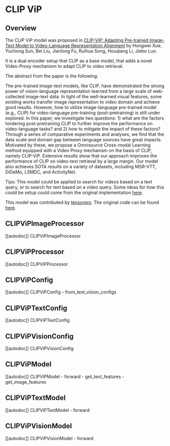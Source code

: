 <!--Copyright 2023 The HuggingFace Team. All rights reserved.

Licensed under the Apache License, Version 2.0 (the "License"); you may not use this file except in compliance with
the License. You may obtain a copy of the License at

http://www.apache.org/licenses/LICENSE-2.0

Unless required by applicable law or agreed to in writing, software distributed under the License is distributed on
an "AS IS" BASIS, WITHOUT WARRANTIES OR CONDITIONS OF ANY KIND, either express or implied. See the License for the
specific language governing permissions and limitations under the License.
-->

# CLIP ViP

## Overview

The CLIP ViP model was proposed in [CLIP-ViP: Adapting Pre-trained Image-Text Model to Video-Language Representation Alignment](https://arxiv.org/abs/2209.06430) by Hongwei Xue, Yuchong Sun, Bei Liu, Jianlong Fu, Ruihua Song, Houqiang Li, Jiebo Luo.

It is a dual encoder setup that CLIP as a base model, that adds a novel Video-Proxy mechanism to adapt CLIP to video retrieval. 

The abstract from the paper is the following:

The pre-trained image-text models, like CLIP, have demonstrated the strong power of vision-language representation learned from a large scale of web-collected image-text data. In light of the well-learned visual features, some existing works transfer image representation to video domain and achieve good results. However, how to utilize image-language pre-trained model (e.g., CLIP) for video-language pre-training (post-pretraining) is still under explored. In this paper, we investigate two questions: 1) what are the factors hindering post-pretraining CLIP to further improve the performance on video-language tasks? and 2) how to mitigate the impact of these factors? Through a series of comparative experiments and analyses, we find that the data scale and domain gap between language sources have great impacts. Motivated by these, we propose a Omnisource Cross-modal Learning method equipped with a Video Proxy mechanism on the basis of CLIP, namely CLIP-ViP. Extensive results show that our approach improves the performance of CLIP on video-text retrieval by a large margin. Our model also achieves SOTA results on a variety of datasets, including MSR-VTT, DiDeMo, LSMDC, and ActivityNet. 

Tips:
    This model could be applied to search for videos based on a text query, or to search for text based on a video query.
    Some ideas for how this could be setup could come from the original implementation [here](https://github.com/microsoft/XPretrain/blob/main/CLIP-ViP/src/tasks/run_video_retrieval.py).

This model was contributed by [tensorpro](https://huggingface.co/tensorpro).
The original code can be found [here](https://github.com/microsoft/XPretrain).


## CLIPViPImageProcessor

[[autodoc]] CLIPViPImageProcessor

## CLIPViPProcessor

[[autodoc]] CLIPViPProcessor

## CLIPViPConfig

[[autodoc]] CLIPViPConfig
    - from_text_vision_configs

## CLIPViPTextConfig

[[autodoc]] CLIPViPTextConfig

## CLIPViPVisionConfig

[[autodoc]] CLIPViPVisionConfig

## CLIPViPModel

[[autodoc]] CLIPViPModel
    - forward
    - get_text_features
    - get_image_features

## CLIPViPTextModel

[[autodoc]] CLIPViPTextModel
    - forward

## CLIPViPVisionModel

[[autodoc]] CLIPViPVisionModel
    - forward
